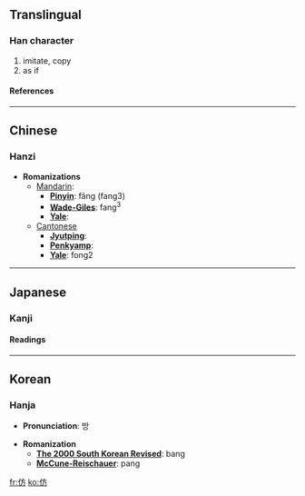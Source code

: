 {{see|倣}}

==Translingual==
===Han character===
{{Han char|rad=人|as=04|sn=6|four=2022<sub>7</sub>|canj=人卜竹尸 (OYHS)}}
# imitate, copy
# as if
====References====
{{Han ref|kx=0095.020|dkj=00420|dj=0201.040|hdz=10125.060|uh=4EFF|ud=20223|bh=A5E9|bd=42473}}
----

==Chinese==
===Hanzi===


* '''Romanizations'''
** [[Mandarin]]:
*** '''[[Pinyin]]''': fǎng (fang3)
*** '''[[Wade-Giles]]''': fang<sup>3</sup>
*** '''[[Yale]]''': 
**[[Cantonese]]
***'''[[Jyutping]]''':
***'''[[Penkyamp]]''': 
***'''[[Yale]]''': fong2


----
==Japanese==
===Kanji===


{{ja-kanji|grade=|rs=人04}}
====Readings====
{{ja-readings|on=[[ほう]] (hō), [[ぼう]] (bō)|kun=[[さまよう]] (samayou), [[ならう]] (narau), [[くらべる]] (kuraberu)}}


----
==Korean==
===Hanja===

* '''Pronunciation''': 방

* '''Romanization'''
** '''[[The 2000 South Korean Revised Romanization|The 2000 South Korean Revised]]''': bang
** '''[[McCune-Reischauer]]''': pang


[[fr:仿]]
[[ko:仿]]